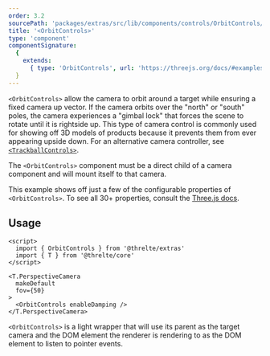 ```yaml
---
order: 3.2
sourcePath: 'packages/extras/src/lib/components/controls/OrbitControls/OrbitControls.svelte'
title: '<OrbitControls>'
type: 'component'
componentSignature:
  {
    extends:
      { type: 'OrbitControls', url: 'https://threejs.org/docs/#examples/controls/OrbitControls' }
  }
---
```



`<OrbitControls>` allow the camera to orbit around a target while ensuring a
fixed camera up vector. If the camera orbits over the "north" or "south" poles,
the camera experiences a "gimbal lock" that forces the scene to rotate until it
is rightside up. This type of camera control is commonly used for showing off 3D
models of products because it prevents them from ever appearing upside down. For
an alternative camera controller, see
[`<TrackballControls>`](/reference/extras/trackball-controls).

The `<OrbitControls>` component must be a direct child of a camera component and
will mount itself to that camera.

<Example path="extras/orbit-controls" />

This example shows off just a few of the configurable properties of
`<OrbitControls>`. To see all 30+ properties, consult the [Three.js
docs](https://threejs.org/docs/#examples/en/controls/OrbitControls).

## Usage

```svelte
<script>
  import { OrbitControls } from '@threlte/extras'
  import { T } from '@threlte/core'
</script>

<T.PerspectiveCamera
  makeDefault
  fov={50}
>
  <OrbitControls enableDamping />
</T.PerspectiveCamera>
```

`<OrbitControls>` is a light wrapper that will use its parent as the target
camera and the DOM element the renderer is rendering to as the DOM element to
listen to pointer events.

